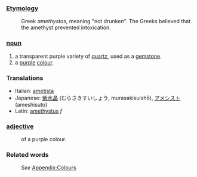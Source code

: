 ===[[Etymology]]===
:Greek ''amethystos'', meaning "not drunken". The Greeks believed that the amethyst prevented intoxication.
===[[noun]]===
#a transparent purple variety of [[quartz]], used as a [[gemstone]].
#a [[purple]] [[colour]].
=== Translations ===
*Italian: [[ametista]]
*Japanese: [[紫水晶]] (むらさきすいしょう, murasakisuishō), [[アメシスト]] (ameshisuto)
*Latin: [[amethystus]] ''f''

===[[adjective]]===
:of a purple colour.
===Related words===
:''See'' [[Wiktionary_Appendix:Colours|Appendix:Colours]]